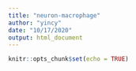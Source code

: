 ```yaml
---
title: "neuron-macrophage"
author: "yincy"
date: "10/17/2020"
output: html_document
---
```


```r
knitr::opts_chunk$set(echo = TRUE)
```




